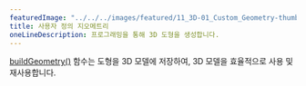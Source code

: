 ---
featuredImage: "../../../images/featured/11_3D-01_Custom_Geometry-thumbnail.png"
title: 사용자 정의 지오메트리
oneLineDescription: 프로그래밍을 통해 3D 도형을 생성합니다.
---

<a href="https://p5js.org/reference/#/p5/buildGeometry" target="_blank">buildGeometry()</a> 
함수는 도형을 3D 모델에 저장하여, 3D 모델을 효율적으로 사용 및 재사용합니다.